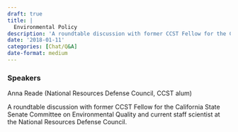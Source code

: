 ```yaml
---
draft: true 
title: |
  Environmental Policy
description: 'A roundtable discussion with former CCST Fellow for the California State Senate Committee on Environmental Quality and current staff scientist at the National Resources Defense Council.'
date: '2018-01-11'
categories: [Chat/Q&A]
date-format: medium 
---
```



### Speakers  
Anna Reade (National Resources Defense Council, CCST alum)

A roundtable discussion with former CCST Fellow for the California State Senate Committee on Environmental Quality and current staff scientist at the National Resources Defense Council.


